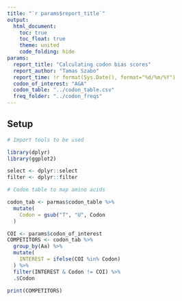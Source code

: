 ```yaml
---
title: "`r params$report_title`"
output: 
  html_document:
    toc: true
    toc_float: true
    theme: united
    code_folding: hide
params:
  report_title: "Calculating codon bias scores"
  report_author: "Tamas Szabo"
  report_time: !r format(Sys.Date(), format="%d/%m/%Y")
  codon_of_interest: "AGA"
  codon_table: "../codon_table.csv"
  freq_folder: "../codon_freqs"
---
```


## Setup

```r
# Import tools to be used

library(dplyr)
library(ggplot2)

select <- dplyr::select
filter <- dplyr::filter
```

```r
# Codon table to map amino acids

codon_tab <- parmas$codon_table %>%
  mutate(
    Codon = gsub("T", "U", Codon
  )

COI <- params$codon_of_interest
COMPETITORS <- codon_tab %>%
  group_by(Aa) %>%
  mutate(
    INTEREST = ifelse(COI %in% Codon)
  ) %>%
  filter(INTEREST & Codon != COI) %>%
  .$Codon

print(COMPETITORS)
```